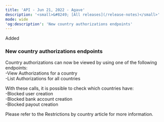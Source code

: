 ```yaml
---  
title: 'API - Jun 21, 2022 - Agave'  
description: '<small>&#8249; [All releases](/release-notes)</small>'  
mode: wide  
'og:description': 'New country authorizations endpoints'  
---  
```

  
  <div class="pill pill-green rn-pill">Added</div> 
  
### New country authorizations endpoints  

Country authorizations can now be viewed by using one of the following endpoints:  
-View Authorizations for a country  
-List Authorizations for all countries  

With these calls, it is possible to check which countries have:  
-Blocked user creation  
-Blocked bank account creation  
-Blocked payout creation  

Please refer to the Restrictions by country article for more information.